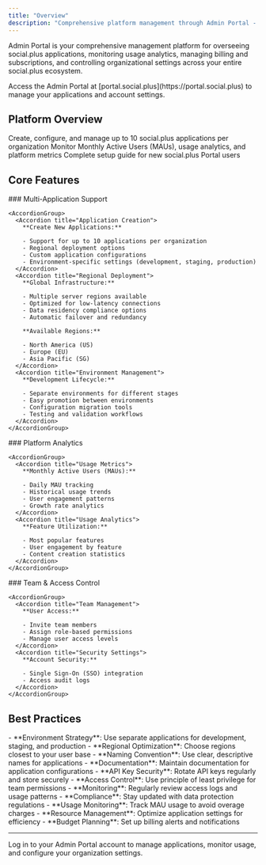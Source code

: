 ```yaml
---
title: "Overview"
description: "Comprehensive platform management through Admin Portal - your central hub for application management, billing, analytics, and organizational administration."
---
```


Admin Portal is your comprehensive management platform for overseeing social.plus applications, monitoring usage analytics, managing billing and subscriptions, and controlling organizational settings across your entire social.plus ecosystem.

<Info>
  Access the Admin Portal at [portal.social.plus](https://portal.social.plus) to manage your applications and account settings.
</Info>

## Platform Overview

<CardGroup cols={3}>
  <Card title="Application Management" icon="window-restore" href="/analytics-and-moderation/social+-portal/application-management">
    Create, configure, and manage up to 10 social.plus applications per organization
  </Card>
  <Card title="Account Dashboard" icon="chart-pie" href="/analytics-and-moderation/social+-portal/dashboard">
    Monitor Monthly Active Users (MAUs), usage analytics, and platform metrics
  </Card>
  <Card title="Getting Started" icon="rocket" href="/analytics-and-moderation/social+-portal/getting-started">
    Complete setup guide for new social.plus Portal users
  </Card>
</CardGroup>

## Core Features

<Tabs>
  <Tab title="Application Management">
    ### Multi-Application Support

    <AccordionGroup>
      <Accordion title="Application Creation">
        **Create New Applications:**

        - Support for up to 10 applications per organization
        - Regional deployment options
        - Custom application configurations
        - Environment-specific settings (development, staging, production)
      </Accordion>
      <Accordion title="Regional Deployment">
        **Global Infrastructure:**

        - Multiple server regions available
        - Optimized for low-latency connections
        - Data residency compliance options
        - Automatic failover and redundancy

        **Available Regions:**

        - North America (US)
        - Europe (EU)
        - Asia Pacific (SG)
      </Accordion>
      <Accordion title="Environment Management">
        **Development Lifecycle:**

        - Separate environments for different stages
        - Easy promotion between environments
        - Configuration migration tools
        - Testing and validation workflows
      </Accordion>
    </AccordionGroup>
  </Tab>
  <Tab title="Analytics & Monitoring">
    ### Platform Analytics

    <AccordionGroup>
      <Accordion title="Usage Metrics">
        **Monthly Active Users (MAUs):**

        - Daily MAU tracking
        - Historical usage trends
        - User engagement patterns
        - Growth rate analytics
      </Accordion>
      <Accordion title="Usage Analytics">
        **Feature Utilization:**

        - Most popular features
        - User engagement by feature
        - Content creation statistics
      </Accordion>
    </AccordionGroup>
  </Tab>
  <Tab title="Organization Management">
    ### Team & Access Control

    <AccordionGroup>
      <Accordion title="Team Management">
        **User Access:**

        - Invite team members
        - Assign role-based permissions
        - Manage user access levels
      </Accordion>
      <Accordion title="Security Settings">
        **Account Security:**

        - Single Sign-On (SSO) integration
        - Access audit logs
      </Accordion>
    </AccordionGroup>
  </Tab>
</Tabs>

## Best Practices

<AccordionGroup>
  <Accordion title="Application Management">
    - **Environment Strategy**: Use separate applications for development, staging, and production
    - **Regional Optimization**: Choose regions closest to your user base
    - **Naming Convention**: Use clear, descriptive names for applications
    - **Documentation**: Maintain documentation for application configurations
  </Accordion>
  <Accordion title="Security Management">
    - **API Key Security**: Rotate API keys regularly and store securely
    - **Access Control**: Use principle of least privilege for team permissions
    - **Monitoring**: Regularly review access logs and usage patterns
    - **Compliance**: Stay updated with data protection regulations
  </Accordion>
  <Accordion title="Cost Optimization">
    - **Usage Monitoring**: Track MAU usage to avoid overage charges
    - **Resource Management**: Optimize application settings for efficiency
    - **Budget Planning**: Set up billing alerts and notifications
  </Accordion>
</AccordionGroup>

---

<Card title="Access Admin Portal" icon="external-link" href="https://portal.social.plus">
  Log in to your Admin Portal account to manage applications, monitor usage, and configure your organization settings.
</Card>